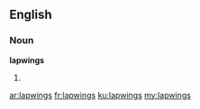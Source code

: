 ==English==

===Noun===
'''lapwings'''

# {{plural of|lapwing}}

[[ar:lapwings]]
[[fr:lapwings]]
[[ku:lapwings]]
[[my:lapwings]]